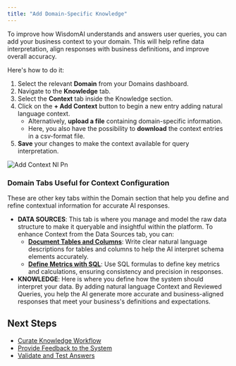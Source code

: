 ```yaml
---
title: "Add Domain-Specific Knowledge"
---
```


To improve how WisdomAI understands and answers user queries, you can add your business context to your domain. This will help refine data interpretation, align responses with business definitions, and improve overall accuracy.

Here's how to do it:

1. Select the relevant **Domain** from your Domains dashboard.
2. Navigate to the **Knowledge** tab.
3. Select the **Context** tab inside the Knowledge section.
4. Click on the **\+ Add Context** button to begin a new entry adding natural language context.
   - Alternatively, **upload a file** containing domain-specific information.
   - Here, you also have the possibility to **download** the context entries in a csv-format file.
5. **Save** your changes to make the context available for query interpretation.

![Add Context Nl Pn](/images/add-context-nl.png)

### Domain Tabs Useful for Context Configuration

These are other key tabs within the Domain section that help you define and refine contextual information for accurate AI responses.

- **DATA SOURCES**: This tab is where you manage and model the raw data structure to make it queryable and insightful within the platform. To enhance Context from the Data Sources tab, you can:
  - [**Document Tables and Columns**](/setting-up-wisdom-ai/document-tables-and-columns): Write clear natural language descriptions for tables and columns to help the AI interpret schema elements accurately.
  - [**Define Metrics with SQL**](/improve-wisdom-ai-responses/how-to-create-metrics): Use SQL formulas to define key metrics and calculations, ensuring consistency and precision in responses.
- **KNOWLEDGE**: Here is where you define how the system should interpret your data. By adding natural language Context and Reviewed Queries, you help the AI generate more accurate and business-aligned responses that meet your business's definitions and expectations.


## **Next Steps**

- [Curate Knowledge Workflow](/improve-wisdom-ai-responses/curate-knowledge-workflow)
- [Provide Feedback to the System](/setting-up-wisdom-ai/provide-feedback-to-the-system)
- [Validate and Test Answers](/improve-wisdom-ai-responses/validate-and-test-answers)